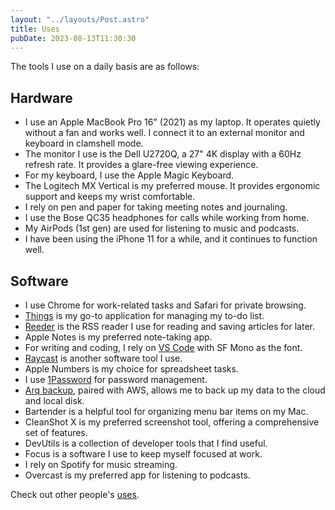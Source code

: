 ```yaml
---
layout: "../layouts/Post.astro"
title: Uses
pubDate: 2023-08-13T11:30:30
---
```


The tools I use on a daily basis are as follows:

## Hardware

- I use an Apple MacBook Pro 16" (2021) as my laptop. It operates quietly without a fan and works well. I connect it to an external monitor and keyboard in clamshell mode.
- The monitor I use is the Dell U2720Q, a 27" 4K display with a 60Hz refresh rate. It provides a glare-free viewing experience.
- For my keyboard, I use the Apple Magic Keyboard.
- The Logitech MX Vertical is my preferred mouse. It provides ergonomic support and keeps my wrist comfortable.
- I rely on pen and paper for taking meeting notes and journaling.
- I use the Bose QC35 headphones for calls while working from home.
- My AirPods (1st gen) are used for listening to music and podcasts.
- I have been using the iPhone 11 for a while, and it continues to function well.

## Software

- I use Chrome for work-related tasks and Safari for private browsing.
- [Things](https://culturedcode.com/things/) is my go-to application for managing my to-do list.
- [Reeder](https://apps.apple.com/us/app/reeder-5/id1529445840) is the RSS reader I use for reading and saving articles for later.
- Apple Notes is my preferred note-taking app.
- For writing and coding, I rely on [VS Code](https://code.visualstudio.com/) with SF Mono as the font.
- [Raycast](https://www.raycast.com/) is another software tool I use.
- Apple Numbers is my choice for spreadsheet tasks.
- I use [1Password](https://1password.com/) for password management.
- [Arq backup](https://www.arqbackup.com/), paired with AWS, allows me to back up my data to the cloud and local disk.
- Bartender is a helpful tool for organizing menu bar items on my Mac.
- CleanShot X is my preferred screenshot tool, offering a comprehensive set of features.
- DevUtils is a collection of developer tools that I find useful.
- Focus is a software I use to keep myself focused at work.
- I rely on Spotify for music streaming.
- Overcast is my preferred app for listening to podcasts.

Check out other people's [uses](https://uses.tech/).
